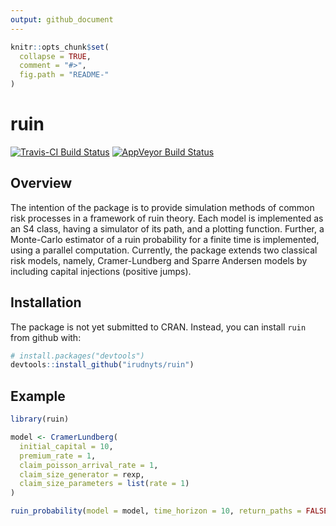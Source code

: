 ```yaml
---
output: github_document
---
```


<!-- README.md is generated from README.Rmd. Please edit that file -->

```r
knitr::opts_chunk$set(
  collapse = TRUE,
  comment = "#>",
  fig.path = "README-"
)
```

# ruin

[![Travis-CI Build Status](https://travis-ci.org/irudnyts/ruin.svg?branch=master)](https://travis-ci.org/irudnyts/ruin)
[![AppVeyor Build Status](https://ci.appveyor.com/api/projects/status/github/irudnyts/ruin?branch=master&svg=true)](https://ci.appveyor.com/project/irudnyts/ruin)

## Overview

The intention of the package is to provide simulation methods of common risk processes in a framework of ruin theory. Each model is implemented as an S4 class, having a simulator of its path, and a plotting function. Further, a Monte-Carlo estimator of a ruin probability for a finite time is implemented, using a parallel computation. Currently, the package extends two classical risk models, namely, Cramer-Lundberg and Sparre Andersen models by including capital injections (positive jumps).

## Installation

The package is not yet submitted to CRAN. Instead, you can install `ruin` from
github with:

```r
# install.packages("devtools")
devtools::install_github("irudnyts/ruin")
```

## Example

```r
library(ruin)

model <- CramerLundberg(
  initial_capital = 10,
  premium_rate = 1,
  claim_poisson_arrival_rate = 1,
  claim_size_generator = rexp,
  claim_size_parameters = list(rate = 1)
)

ruin_probability(model = model, time_horizon = 10, return_paths = FALSE)
```
